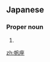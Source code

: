 ==Japanese==
{{ja-kanjitab|ほ|ざ|yomi=y}}

===Proper noun===
{{ja-pos|proper|ほざ}}

# {{altspell|lang=ja|ほ座||[[Vela]]}}

[[zh:帆座]]